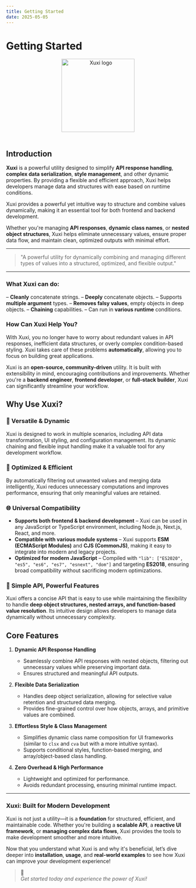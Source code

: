 ```yaml
---
title: Getting Started
date: 2025-05-05
---
```


# **Getting Started**

<div align="center">
  <img src="https://raw.githubusercontent.com/ilkhoeri/xuxi/e0667835d62fcbf1f2e216dbb79ecf28565c571c/logo.svg" width="200px" align="center" alt="Xuxi logo" />
</div>

<br />

## **Introduction**

**Xuxi** is a powerful utility designed to simplify **API response handling**, **complex data serialization**, **style management**, and other dynamic properties. By providing a flexible and efficient approach, Xuxi helps developers manage data and structures with ease based on runtime conditions.

Xuxi provides a powerful yet intuitive way to structure and combine values dynamically, making it an essential tool for both frontend and backend development.

Whether you're managing **API responses**, **dynamic class names**, or **nested object structures**, Xuxi helps eliminate unnecessary values, ensure proper data flow, and maintain clean, optimized outputs with minimal effort.

---

> "A powerful utility for dynamically combining and managing different types of values into a structured, optimized, and flexible output."

---

### **What Xuxi can do:**

– **Cleanly** concatenate strings.
– **Deeply** concatenate objects.
– Supports **multiple argument** types.
– **Removes falsy values**, empty objects in deep objects.
– **Chaining** capabilities.
– Can run in **various runtime** conditions.

### **How Can Xuxi Help You?**

With Xuxi, you no longer have to worry about redundant values in API responses, inefficient data structures, or overly complex condition-based styling. Xuxi takes care of these problems **automatically**, allowing you to focus on building great applications.

Xuxi is an **open-source, community-driven** utility. It is built with extensibility in mind, encouraging contributions and improvements. Whether you're a **backend engineer**, **frontend developer**, or **full-stack builder**, Xuxi can significantly streamline your workflow.

## **Why Use Xuxi?**

### **🚀 Versatile & Dynamic**

Xuxi is designed to work in multiple scenarios, including API data transformation, UI styling, and configuration management. Its dynamic chaining and flexible input handling make it a valuable tool for any development workflow.

### **🔄 Optimized & Efficient**

By automatically filtering out unwanted values and merging data intelligently, Xuxi reduces unnecessary computations and improves performance, ensuring that only meaningful values are retained.

### **🌐 Universal Compatibility**

- **Supports both frontend & backend development** – Xuxi can be used in any JavaScript or TypeScript environment, including Node.js, Next.js, React, and more.
- **Compatible with various module systems** – Xuxi supports **ESM (ECMAScript Modules)** and **CJS (CommonJS)**, making it easy to integrate into modern and legacy projects.
- **Optimized for modern JavaScript** – Compiled with `"lib": ["ES2020", "es5", "es6", "es7", "esnext", "dom"]` and targeting **ES2018**, ensuring broad compatibility without sacrificing modern optimizations.

### **🔧 Simple API, Powerful Features**

Xuxi offers a concise API that is easy to use while maintaining the flexibility to handle **deep object structures, nested arrays, and function-based value resolution**. Its intuitive design allows developers to manage data dynamically without unnecessary complexity.

## **Core Features**

1. **Dynamic API Response Handling**

   - Seamlessly combine API responses with nested objects, filtering out unnecessary values while preserving important data.
   - Ensures structured and meaningful API outputs.

2. **Flexible Data Serialization**

   - Handles deep object serialization, allowing for selective value retention and structured data merging.
   - Provides fine-grained control over how objects, arrays, and primitive values are combined.

3. **Effortless Style & Class Management**

   - Simplifies dynamic class name composition for UI frameworks (similar to `clsx` and `cva` but with a more intuitive syntax).
   - Supports conditional styles, function-based merging, and array/object-based class handling.

4. **Zero Overhead & High Performance**
   - Lightweight and optimized for performance.
   - Avoids redundant processing, ensuring minimal runtime impact.

---

### **Xuxi: Built for Modern Development**

Xuxi is not just a utility—it is a **foundation** for structured, efficient, and maintainable code. Whether you're building a **scalable API**, a **reactive UI framework**, or **managing complex data flows**, Xuxi provides the tools to make development smoother and more intuitive.

Now that you understand what Xuxi is and why it's beneficial, let’s dive deeper into **installation**, **usage**, and **real-world examples** to see how Xuxi can improve your development experience!

> 🍣 <br/> _Get started today and experience the power of Xuxi!_
